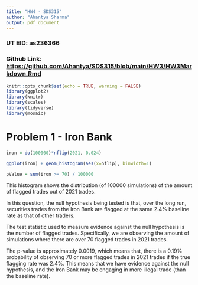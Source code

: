 ```yaml
---
title: "HW4 - SDS315"
author: "Ahantya Sharma"
output: pdf_document
---
```


### UT EID: as236366

### Github Link: <https://github.com/Ahantya/SDS315/blob/main/HW3/HW3Markdown.Rmd>

```r
knitr::opts_chunk$set(echo = TRUE, warning = FALSE)
library(ggplot2)
library(knitr)
library(scales)
library(tidyverse)
library(mosaic)
```

# Problem 1 - Iron Bank

```r

iron = do(100000)*nflip(2021, 0.024)

ggplot(iron) + geom_histogram(aes(x=nflip), binwidth=1)

pValue = sum(iron >= 70) / 100000

```

This histogram shows the distribution (of 100000 simulations) of the amount of flagged trades out of 2021 trades. 

In this question, the null hypothesis being tested is that, over the long run, securities trades from the Iron Bank are flagged at the same 2.4% baseline rate as that of other traders. 

The test statistic used to measure evidence against the null hypothesis is the number of flagged trades. Specifically, we are observing the amount of simulations where there are over 70 flagged trades in 2021 trades. 

The p-value is approximately 0.0019, which means that, there is a 0.19% probability of observing 70 or more flagged trades in 2021 trades if the true flagging rate was 2.4%. This means that we have evidence against the null hypothesis, and the Iron Bank may be engaging in more illegal trade (than the baseline rate). 



